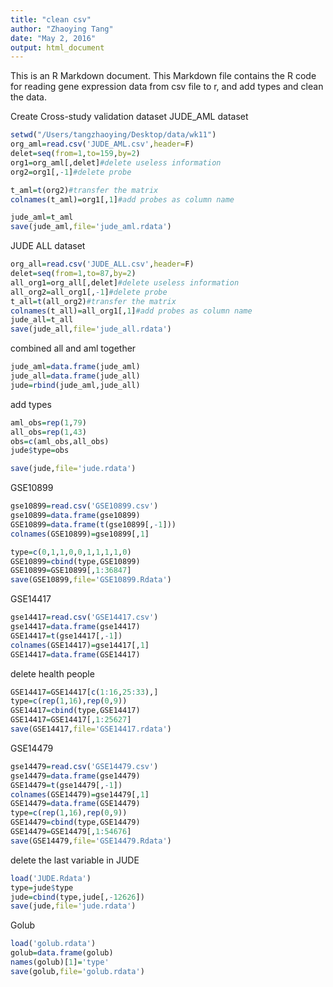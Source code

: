 ```yaml
---
title: "clean csv"
author: "Zhaoying Tang"
date: "May 2, 2016"
output: html_document
---
```


This is an R Markdown document. This Markdown file contains the R code for reading gene expression data from csv file to r, and add types and clean the data.


Create Cross-study validation dataset
JUDE_AML dataset
```r
setwd("/Users/tangzhaoying/Desktop/data/wk11")
org_aml=read.csv('JUDE_AML.csv',header=F)
delet=seq(from=1,to=159,by=2)
org1=org_aml[,delet]#delete useless information
org2=org1[,-1]#delete probe

t_aml=t(org2)#transfer the matrix
colnames(t_aml)=org1[,1]#add probes as column name

jude_aml=t_aml
save(jude_aml,file='jude_aml.rdata')
```


JUDE ALL dataset
```r
org_all=read.csv('JUDE_ALL.csv',header=F)
delet=seq(from=1,to=87,by=2)
all_org1=org_all[,delet]#delete useless information
all_org2=all_org1[,-1]#delete probe
t_all=t(all_org2)#transfer the matrix
colnames(t_all)=all_org1[,1]#add probes as column name
jude_all=t_all
save(jude_all,file='jude_all.rdata')
```

combined all and aml together
```r
jude_aml=data.frame(jude_aml)
jude_all=data.frame(jude_all)
jude=rbind(jude_aml,jude_all)
```

add types
```r
aml_obs=rep(1,79)
all_obs=rep(1,43)
obs=c(aml_obs,all_obs)
jude$type=obs

save(jude,file='jude.rdata')
```

GSE10899
```r
gse10899=read.csv('GSE10899.csv')
gse10899=data.frame(gse10899)
GSE10899=data.frame(t(gse10899[,-1]))
colnames(GSE10899)=gse10899[,1]

type=c(0,1,1,0,0,1,1,1,1,0)
GSE10899=cbind(type,GSE10899)
GSE10899=GSE10899[,1:36847]
save(GSE10899,file='GSE10899.Rdata')
```

GSE14417
```r
gse14417=read.csv('GSE14417.csv')
gse14417=data.frame(gse14417)
GSE14417=t(gse14417[,-1])
colnames(GSE14417)=gse14417[,1]
GSE14417=data.frame(GSE14417)
```


delete health people
```r
GSE14417=GSE14417[c(1:16,25:33),]
type=c(rep(1,16),rep(0,9))
GSE14417=cbind(type,GSE14417)
GSE14417=GSE14417[,1:25627]
save(GSE14417,file='GSE14417.rdata')

```

GSE14479
```r
gse14479=read.csv('GSE14479.csv')
gse14479=data.frame(gse14479)
GSE14479=t(gse14479[,-1])
colnames(GSE14479)=gse14479[,1]
GSE14479=data.frame(GSE14479)
type=c(rep(1,16),rep(0,9))
GSE14479=cbind(type,GSE14479)
GSE14479=GSE14479[,1:54676]
save(GSE14479,file='GSE14479.Rdata')
```

delete the last variable in JUDE
```r
load('JUDE.Rdata')
type=jude$type
jude=cbind(type,jude[,-12626])
save(jude,file='jude.rdata')
```

Golub
```r
load('golub.rdata')
golub=data.frame(golub)
names(golub)[1]='type'
save(golub,file='golub.rdata')
```

